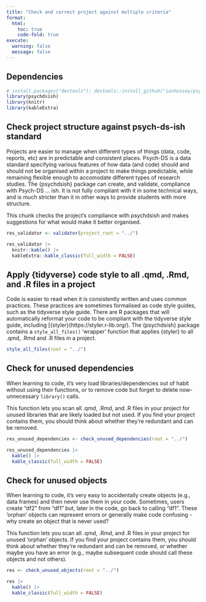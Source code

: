 ```yaml
---
title: "Check and correct project against multiple criteria"
format:
  html:
    toc: true
    code-fold: true
execute:
  warning: false
  message: false
---
```


## Dependencies

```r

# install.packages("devtools"); devtools::install_github("ianhussey/psychdsish")
library(psychdsish)
library(knitr)
library(kableExtra)

```

## Check project structure against psych-ds-ish standard

Projects are easier to manage when different types of things (data, code, reports, etc) are in predictable and consistent places. Psych-DS is a data standard specifying various features of how data (and code) should and should not be organised within a project to make things predictable, while remaining flexible enough to accomodate different types of research studies. The {psychdsish} package can create, and validate, compliance with Psych-DS ... ish. It is not fully compliant with it in some technical ways, and is much stricter than it in other ways to provide students with more structure. 

This chunk checks the project's compliance with psychdsish and makes suggestions for what would make it better organised.

```r

res_validator <- validator(project_root = "../") 

res_validator |>
  knitr::kable() |>
  kableExtra::kable_classic(full_width = FALSE)

```

## Apply {tidyverse} code style to all .qmd, .Rmd, and .R files in a project

Code is easier to read when it is consistently written and uses common practices. These practices are sometimes formalised as code style guides, such as the tidyverse style guide. There are R packages that will automatically reformat your code to be compliant with the tidyverse style guide, including [{styler}(https://styler.r-lib.org/). The {psychdsish} package contains a `style_all_files()` 'wrapper' function that applies {styler} to all .qmd, .Rmd and .R files in a project.

```r

style_all_files(root = "../")

```

## Check for unused dependencies

When learning to code, it's very load libraries/dependencies out of habit without using their functions, or to remove code but forget to delete now-unnecessary `library()` calls.  

This function lets you scan all .qmd, .Rmd, and .R files in your project for unused libraries that are likely loaded but not used. If you find your project contains them, you should think about whether they're redundant and can be removed.

```r

res_unused_dependencies <- check_unused_dependencies(root = "../")

res_unused_dependencies |>
  kable() |>
  kable_classic(full_width = FALSE)

```

## Check for unused objects

When learning to code, it's very easy to accidentally create objects (e.g., data frames) and then never use them in your code. Sometimes, users create "df2" from "df1" but, later in the code, go back to calling "df1". These 'orphan' objects can represent errors or generally make code confusing - why create an object that is never used?  

This function lets you scan all .qmd, .Rmd, and .R files in your project for unused 'orphan' objects. If you find your project contains them, you should think about whether they're redundant and can be removed, or whether maybe you have an error (e.g., maybe subsequent code should call these objects and not others).

```r

res <- check_unused_objects(root = "../")

res |>
  kable() |>
  kable_classic(full_width = FALSE)

```


